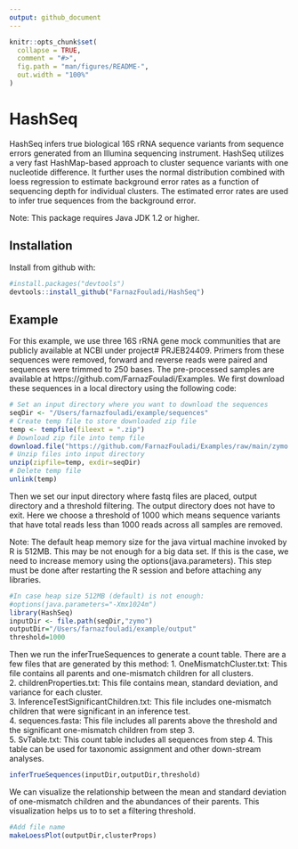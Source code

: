 ```yaml
---
output: github_document
---
```


<!-- README.md is generated from README.Rmd. Please edit that file -->

```r
knitr::opts_chunk$set(
  collapse = TRUE,
  comment = "#>",
  fig.path = "man/figures/README-",
  out.width = "100%"
)
```

# HashSeq

<!-- badges: start -->
<!-- badges: end -->

HashSeq infers true biological 16S rRNA sequence variants from sequence errors generated from an Illumina sequencing instrument. HashSeq utilizes a very fast HashMap-based approach to cluster sequence variants with one nucleotide difference. It further uses the normal distribution combined with loess regression to estimate background error rates as a function of sequencing depth for individual clusters. The estimated error rates are used to infer true sequences from the background error.

Note: This package requires Java JDK 1.2 or higher. 


## Installation

Install from github with:

``` r
#install.packages("devtools")
devtools::install_github("FarnazFouladi/HashSeq")
```
## Example

For this example, we use three 16S rRNA gene mock communities  that are publicly available at NCBI under project# PRJEB24409. Primers from these sequences were removed, forward and reverse reads were paired and sequences were trimmed to 250 bases. The pre-processed samples are available at https://github.com/FarnazFouladi/Examples. We first download these sequences in a local directory using the following code:

```r
# Set an input directory where you want to download the sequences
seqDir <- "/Users/farnazfouladi/example/sequences"
# Create temp file to store downloaded zip file
temp <- tempfile(fileext = ".zip")
# Download zip file into temp file
download.file("https://github.com/FarnazFouladi/Examples/raw/main/zymo.zip",temp)
# Unzip files into input directory
unzip(zipfile=temp, exdir=seqDir)
# Delete temp file
unlink(temp)
```

Then we set our input directory where fastq files are placed, output directory and a threshold filtering. The output directory does not have to exit. Here we choose a threshold of 1000 which means sequence variants that have total reads less than 1000 reads across all samples are removed.

Note: The default heap memory size for the java virtual machine invoked by R is 512MB. This may be not enough for a big data set. If this is the case, we need to increase memory using the options(java.parameters). This step must be done after restarting the R session and before attaching any libraries. 

```r
#In case heap size 512MB (default) is not enough:
#options(java.parameters="-Xmx1024m")
library(HashSeq)
inputDir <- file.path(seqDir,"zymo")
outputDir="/Users/farnazfouladi/example/output"
threshold=1000
```

Then we run the inferTrueSequences to generate a count table.
There are a few files that are generated by this method:
1. OneMismatchCluster.txt: This file contains all parents and one-mismatch children for all clusters.<br />
2. childrenProperties.txt: This file contains mean, standard deviation, and variance for each cluster.<br />
3. InferenceTestSignificantChildren.txt: This file includes one-mismatch children that were significant in an inference test.<br />
4. sequences.fasta: This file includes all parents above the threshold and the significant one-mismatch children from step 3.<br />
5. SvTable.txt: This count table includes all sequences from step 4. This table can be used for taxonomic assignment and other down-stream analyses.


```r
inferTrueSequences(inputDir,outputDir,threshold)
```
We can visualize the relationship between the mean and standard deviation of one-mismatch children and the abundances of their parents. This visualization helps us to to set a filtering threshold.

```r
#Add file name
makeLoessPlot(outputDir,clusterProps)
```


